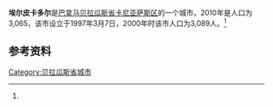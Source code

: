 {{Infobox settlement
|name                   = 埃尔皮卡多尔
|native_name            = 
|settlement_type        = [[市_(巴拿马)|市]]
|image_skyline          = 
|image_caption          = 
|image_alt              = 
|pushpin_map            =
|coordinates_display    = inline,title
|coordinates_region     = PA
|subdivision_type       = 国家
|subdivision_name       = {{flag|Panama}}
|subdivision_type1      = [[巴拿马行政区划|省份]]
|subdivision_name1      = [[贝拉瓜斯省|贝拉瓜斯省]]
|subdivision_type2      = [[区_(巴拿马)|区]]
|subdivision_name2      = [[卡尼亚萨斯区|卡尼亚萨斯区]]
|leader_title           = 
|leader_name            = 
|established_title      = 设立时间
|established_date       = 1997年3月7日<ref name=inec/>
|area_land_km2          = 161.9
|area_footnotes         = <ref name=inec>[http://www.contraloria.gob.pa/inec/archivos/P3601Cuadro11.xls {{Wayback|url=http://www.contraloria.gob.pa/inec/archivos/P3601Cuadro11.xls |date=20160304030354 }} "Cuadro 11 (Superficie, población y densidad de población en la República...)" [Table 11 (Area, population, and population density in the Republic...)<nowiki>]</nowiki>] (.xls). In {{cite web|title=Resultados Finales Básicos|trans-title=Basic Final Results|url=https://www.contraloria.gob.pa/inec/publicaciones/Publicaciones.aspx?ID_SUBCATEGORIA=59&ID_PUBLICACION=360&ID_IDIOMA=1&ID_CATEGORIA=13|publisher=[[巴拿马国家统计及普查局|巴拿马国家统计及普查局]]|accessdate=May 26, 2015|language=es|archive-date=2015-07-10|archive-url=https://web.archive.org/web/20150710070123/http://www.contraloria.gob.pa/inec/Publicaciones/Publicaciones.aspx?ID_SUBCATEGORIA=59&ID_PUBLICACION=360&ID_IDIOMA=1&ID_CATEGORIA=13|dead-url=no}}</ref>
|population_as_of       = 2010
|population_total       = 3065
|population_footnotes   = <ref name=inec/>
|population_density_km2 = 18.9
|population_note        = 人口密度数据由计算得出
|timezone1              = [[北美东部时区|东部时区]]
|utc_offset1            = −5
|latd                   = 
|latm                   = 
|lats                   = 
|latNS                  = 
|longd                  = 
|longm                  = 
|longs                  = 
|longEW                 = }}

'''埃尔皮卡多尔'''是[[巴拿马|巴拿马]][[贝拉瓜斯省|贝拉瓜斯省]][[卡尼亚萨斯区|卡尼亚萨斯区]]的一个城市，2010年是人口为3,065，该市设立于1997年3月7日，2000年时该市人口为3,089人。<ref name=inec/>

==参考资料==
{{reflist}}

{{Panama-geo-stub}}
{{Veraguas Province}}

{{coord|8.3500|N|81.2500|W|display=title}}

[[Category:贝拉瓜斯省城市|Category:贝拉瓜斯省城市]]